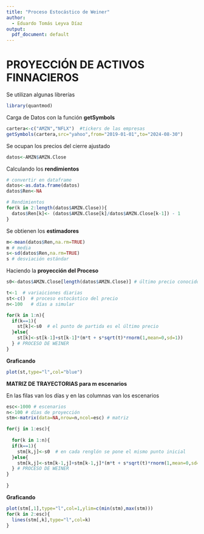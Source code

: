 ---
title: "Proceso Estocástico de Weiner"
author:
  - Eduardo Tomás Leyva Díaz
output:
  pdf_document: default
---

# PROYECCIÓN DE ACTIVOS FINNACIEROS

Se utilizan algunas librerías

```{r,warning=FALSE,message=FALSE}
library(quantmod)
```

Carga de Datos con la función **getSymbols**
```{r}
cartera<-c("AMZN","NFLX")  #tickers de las empresas
getSymbols(cartera,src="yahoo",from="2019-01-01",to="2024-08-30")
```
Se ocupan los precios del cierre ajustado
```{r}
datos<-AMZN$AMZN.Close
```

Calculando los **rendimientos**
```{r}
# convertir en dataframe
datos<-as.data.frame(datos)
datos$Ren<-NA

# Rendimientos
for(k in 2:length(datos$AMZN.Close)){
  datos$Ren[k]<- (datos$AMZN.Close[k]/datos$AMZN.Close[k-1]) - 1
}
```

Se obtienen los **estimadores**
```{r}
m<-mean(datos$Ren,na.rm=TRUE)
m # media
s<-sd(datos$Ren,na.rm=TRUE)
s # desviación estándar


```
Haciendo la **proyección del Proceso**
```{r}
s0<-datos$AMZN.Close[length(datos$AMZN.Close)] # último precio conocido

t<-1  # variaiciones diarias
st<-c()  # proceso estocástico del precio
n<-100   # días a simular

for(k in 1:n){
  if(k==1){
    st[k]<-s0  # el punto de partida es el último precio
  }else{
    st[k]<-st[k-1]+st[k-1]*(m*t + s*sqrt(t)*rnorm(1,mean=0,sd=1))
  } # PROCESO DE WEINER
}
```

**Graficando**
```{r}
plot(st,type="l",col="blue")
```
**MATRIZ DE TRAYECTORIAS para m escenarios**

En las filas van los días y en las columnas van los escenarios
```{r}
esc<-1000 # escenarios
n<-100 # días de proyección
stm<-matrix(data=NA,nrow=n,ncol=esc) # matriz

for(j in 1:esc){
  
  for(k in 1:n){
  if(k==1){
    stm[k,j]<-s0  # en cada renglón se pone el mismo punto inicial
  }else{
    stm[k,j]<-stm[k-1,j]+stm[k-1,j]*(m*t + s*sqrt(t)*rnorm(1,mean=0,sd=1))
  } # PROCESO DE WEINER
}
  
}
```

**Graficando**

```{r}
plot(stm[,1],type="l",col=1,ylim=c(min(stm),max(stm)))
for(k in 2:esc){
  lines(stm[,k],type="l",col=k)
}
```

